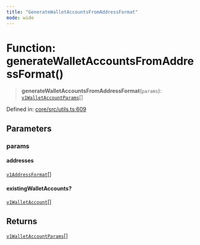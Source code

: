 ```yaml
---
title: "GenerateWalletAccountsFromAddressFormat"
mode: wide
---
```

  
# Function: generateWalletAccountsFromAddressFormat()

> **generateWalletAccountsFromAddressFormat**(`params`): [`v1WalletAccountParams`](../../../_turnkey/sdk-types/v1WalletAccountParams/readme)[]

Defined in: [core/src/utils.ts:609](https://github.com/tkhq/sdk/blob/main/packages/core/src/utils.ts#L609)

## Parameters

### params

#### addresses

[`v1AddressFormat`](../../../_turnkey/sdk-types/v1AddressFormat/readme)[]

#### existingWalletAccounts?

[`v1WalletAccount`](../../../_turnkey/sdk-types/v1WalletAccount/readme)[]

## Returns

[`v1WalletAccountParams`](../../../_turnkey/sdk-types/v1WalletAccountParams/readme)[]
